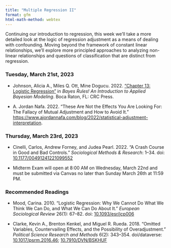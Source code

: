 ```yaml
---
title: "Multiple Regression II"
format: gfm
html-math-method: webtex
---
```


Continuing our introduction to regression, this week we'll take a 
more detailed look at the logic of regression adjustment as a means of dealing 
with confounding. Moving beyond the framework of constant linear 
relationships, we'll explore more principled approaches to analyzing non-linear 
relationships and questions of classification that are distinct from regression.

### Tuesday, March 21st, 2023

- Johnson, Alicia A., Miles Q. Ott, Mine Dogucu. 2022. ["Chapter 13: Logistic Regression"](https://www.bayesrulesbook.com/chapter-13.html) in *Bayes Rules! An Introduction to Applied Bayesian Modeling*. Boca Raton, FL: CRC Press.

- A. Jordan Nafa. 2022. “These Are Not the Effects You Are Looking For: The Fallacy of Mutual Adjustment and How to Avoid It.” [https://www.ajordannafa.com/blog/2022/statistical-adjustment-interpretation](https://www.ajordannafa.com/blog/2022/statistical-adjustment-interpretation).

### Thursday, March 23rd, 2023

- Cinelli, Carlos, Andrew Forney, and Judea Pearl. 2022. "A Crash Course in Good and Bad Controls." *Sociological Methods \& Research*: 1--34. doi: [10.1177/00491241221099552](https://doi.org/10.1177/00491241221099552)

- Midterm Exam will open at 8:00 AM on Wednesday, March 22nd and must be submitted via Canvas no later than Sunday March 26th at 11:59 PM.

### Recommended Readings

- Mood, Carina. 2010. "Logistic Regression: Why We Cannot Do What We Think We Can Do, and What We Can Do About It." *European Sociological Review* 26(1): 67–82. doi: [10.1093/esr/jcp006](https://doi.org/10.1093/esr/jcp006)

- Clarke, Kevin A., Brenton Kenkel, and Miguel R. Rueda. 2018. "Omitted Variables, Countervailing Effects, and the Possibility of Overadjustment." *Political Science Research and Methods* 6(2): 343--354. doi/dataverse: [10.1017/psrm.2016.46](https://doi.org/10.1017/psrm.2016.46); [10.7910/DVN/BSKHUF](https://doi.org/10.7910/DVN/BSKHUF)
